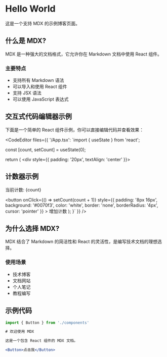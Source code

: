 # Hello World

这是一个支持 MDX 的示例博客页面。

## 什么是 MDX?

MDX 是一种强大的文档格式，它允许你在 Markdown 文档中使用 React 组件。

### 主要特点

- 支持所有 Markdown 语法
- 可以导入和使用 React 组件
- 支持 JSX 语法
- 可以使用 JavaScript 表达式

## 交互式代码编辑器示例

下面是一个简单的 React 组件示例，你可以直接编辑代码并查看效果：


<CodeEditor
  files={{
    '/App.tsx': `import { useState } from 'react';

  const [count, setCount] = useState(0);
  
  return (
    <div style={{ padding: '20px', textAlign: 'center' }}>
      <h2>计数器示例</h2>
      <p>当前计数: {count}</p>
      <button 
        onClick={() => setCount(count + 1)}
        style={{
          padding: '8px 16px',
          background: '#0070f3',
          color: 'white',
          border: 'none',
          borderRadius: '4px',
          cursor: 'pointer'
        }}
      >
        增加计数
      </button>
    </div>
  );
}`
  }}
/>

## 为什么选择 MDX?

MDX 结合了 Markdown 的简洁性和 React 的灵活性，是编写技术文档的理想选择。

### 使用场景

- 技术博客
- 文档网站
- 个人笔记
- 教程编写

## 示例代码

```jsx
import { Button } from './components'

# 欢迎使用 MDX

这是一个包含 React 组件的 MDX 文档。

<Button>点击我</Button>
```
